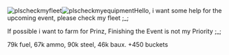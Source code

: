 [[File:2a07f857-7293-484e-b4fc-d81d86c6561b.png|thumb|plscheckmyfleet]][[File:C5463cd7-00ca-444d-9182-0f25bbf2a09f.png|thumb|plscheckmyequipment]]Hello, i want some help for the upcoming event, please check my fleet ;_;

If possible i want to farm for Prinz, Finishing the Event is not my Priority ;_;

79k fuel, 67k ammo, 90k steel, 46k baux. +450 buckets<ac_metadata title="Please check my fleet! ;_;"> </ac_metadata>